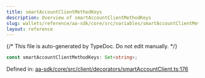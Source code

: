 ```yaml
---
title: smartAccountClientMethodKeys
description: Overview of smartAccountClientMethodKeys
slug: wallets/reference/aa-sdk/core/src/variables/smartAccountClientMethodKeys
layout: reference
---
```


{/* This file is auto-generated by TypeDoc. Do not edit manually. */}

```ts
const smartAccountClientMethodKeys: Set<string>;
```

Defined in: [aa-sdk/core/src/client/decorators/smartAccountClient.ts:176](https://github.com/alchemyplatform/aa-sdk/blob/9df5be8c23af4e472bcb503c17766b16da0ad87d/aa-sdk/core/src/client/decorators/smartAccountClient.ts#L176)
